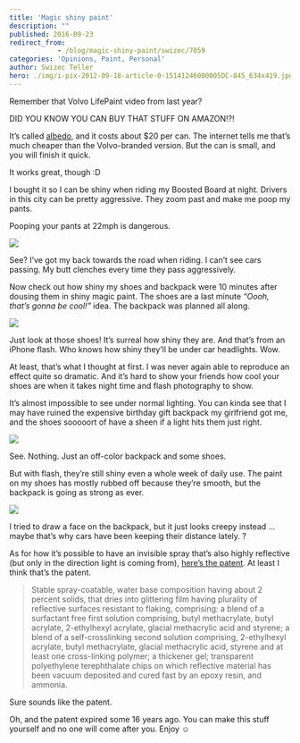 ```yaml
---
title: 'Magic shiny paint'
description: ""
published: 2016-09-23
redirect_from: 
            - /blog/magic-shiny-paint/swizec/7059
categories: 'Opinions, Paint, Personal'
author: Swizec Teller
hero: ./img/i-pix-2012-09-18-article-0-15141246000005DC-845_634x419.jpg
---
```

Remember that Volvo LifePaint video from last year?

DID YOU KNOW YOU CAN BUY THAT STUFF ON AMAZON!?!

It’s called [albedo](https://www.amazon.com/s/ref=nb_sb_noss_1?url=search-alias%3Daps&field-keywords=albedo+spray&rh=i%3Aaps%2Ck%3Aalbedo+spray), and it costs about $20 per can. The internet tells me that’s much cheaper than the Volvo-branded version. But the can is small, and you will finish it quick.

It works great, though :D

I bought it so I can be shiny when riding my Boosted Board at night. Drivers in this city can be pretty aggressive. They zoom past and make me poop my pants.

Pooping your pants at 22mph is dangerous.

![](./img/i-pix-2012-09-18-article-0-15141246000005DC-845_634x419.jpg)

See? I’ve got my back towards the road when riding. I can’t see cars passing. My butt clenches every time they pass aggressively.

Now check out how shiny my shoes and backpack were 10 minutes after dousing them in shiny magic paint. The shoes are a last minute _“Oooh, that’s gonna be cool!”_ idea. The backpack was planned all along.

![](./img/45BP3uB.jpg)

Just look at those shoes! It’s surreal how shiny they are. And that’s from an iPhone flash. Who knows how shiny they’ll be under car headlights. Wow.

At least, that’s what I thought at first. I was never again able to reproduce an effect quite so dramatic. And it’s hard to show your friends how cool your shoes are when it takes night time and flash photography to show.

It’s almost impossible to see under normal lighting. You can kinda see that I may have ruined the expensive birthday gift backpack my girlfriend got me, and the shoes sooooort of have a sheen if a light hits them just right.

![](./img/kJNcSMj.jpg)

See. Nothing. Just an off-color backpack and some shoes.

But with flash, they’re still shiny even a whole week of daily use. The paint on my shoes has mostly rubbed off because they’re smooth, but the backpack is going as strong as ever.

![](./img/eRFMSlG.jpg)

I tried to draw a face on the backpack, but it just looks creepy instead … maybe that’s why cars have been keeping their distance lately. ?

As for how it’s possible to have an invisible spray that’s also highly reflective (but only in the direction light is coming from), [here’s the patent](https://www.google.com/patents/US5109060). At least I think that’s the patent.

> Stable spray-coatable, water base composition having about 2 percent solids, that dries into glittering film having plurality of reflective surfaces resistant to flaking, comprising: a blend of a surfactant free first solution comprising, butyl methacrylate, butyl acrylate, 2-ethylhexyl acrylate, glacial methacrylic acid and styrene; a blend of a self-crosslinking second solution comprising, 2-ethylhexyl acrylate, butyl methacrylate, glacial methacrylic acid, styrene and at least one cross-linking polymer; a thickener gel; transparent polyethylene terephthalate chips on which reflective material has been vacuum deposited and cured fast by an epoxy resin, and ammonia.

Sure sounds like the patent.

Oh, and the patent expired some 16 years ago. You can make this stuff yourself and no one will come after you. Enjoy ☺️